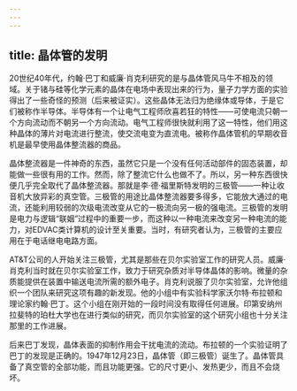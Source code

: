 ```yaml
---
---
---
```

title: 晶体管的发明
---




20世纪40年代，约翰·巴丁和威廉·肖克利研究的是与晶体管风马牛不相及的领域。关于锗与硅等化学元素的晶体在电场中表现出来的行为，量子力学方面的实验得出了一些奇怪的预测（后来被证实）。这些晶体无法归为绝缘体或导体，于是它们被称作半导体。半导体有一个让电气工程师欣喜若狂的特性——可使电流只朝一个方向流动而不朝另一个方向流动。电气工程师很快就利用了这一特性，他们用这种晶体的薄片对电流进行整流，使交流电变为直流电。被称作晶体管机的早期收音机是最早使用晶体整流器的商品。

晶体整流器是一件神奇的东西，虽然它只是一个没有任何活动部件的固态装置，却能做一些很有用的工作。然而，除了整流它什么也做不了。所以，另一种东西很快便几乎完全取代了晶体整流器。那就是李·德·福里斯特发明的三极管——一种让收音机大放异彩的真空管。三极管的用途比晶体整流器要多得多，它能放大通过的电流，还能利用较弱的次级电流改变从它的一极流向另一极的强电流。三极管的发明是电力与逻辑“联姻”过程中的重要一步，而这种以一种电流来改变另一种电流的能力，对EDVAC类计算机的设计至关重要。当时，有研究者认为，三极管的主要应用在于电话继电电路方面。

AT&T公司的人开始关注三极管，尤其是那些在贝尔实验室工作的研究人员。威廉·肖克利当时就在贝尔实验室工作，致力于研究杂质对半导体晶体的影响。微量的杂质能提供在装置中输送电流所需的额外电子。肖克利说服了贝尔实验室，允许他组织一个团队来研究这项有趣的新发现。他的小组中有实验科学家沃尔特·布拉顿和理论家约翰·巴丁。这个小组在刚开始的一段时间没有取得任何进展。印第安纳州拉斐特的珀杜大学也在进行类似的研究，而贝尔实验室的这个研究小组也十分关注那里的工作进展。

后来巴丁发现，晶体表面的抑制作用会干扰电流的流动。布拉顿的一个实验证明了巴丁的发现是正确的。1947年12月23日，晶体管（即三极管）诞生了。晶体管具备了真空管的全部功能，而且功能更强。它的尺寸更小、发热更少，而且不会烧坏。